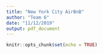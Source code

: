 ```yaml
---
title: "New York City AirBnB"
author: "Team 6"
date: "11/12/2019"
output: pdf_document
---
```


```r
knitr::opts_chunk$set(echo = TRUE)
```
